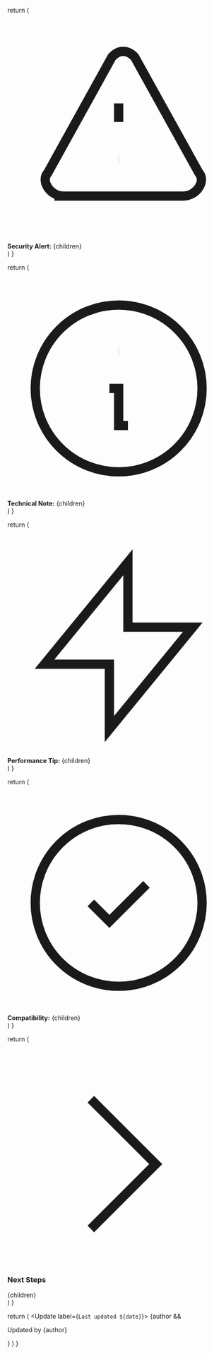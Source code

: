   return (
    <Warning>
      <div className="flex items-start space-x-2">
        <svg className="w-5 h-5 text-yellow-600 flex-shrink-0 mt-0.5" fill="none" stroke="currentColor" viewBox="0 0 24 24">
          <path strokeLinecap="round" strokeLinejoin="round" strokeWidth={2} d="M12 9v2m0 4h.01m-6.938 4h13.856c1.54 0 2.502-1.667 1.732-2.5L13.732 4c-.77-.833-1.732-.833-2.464 0L4.35 16.5c-.77.833.192 2.5 1.732 2.5z" />
        </svg>
        <div>
          <strong>Security Alert:</strong> {children}
        </div>
      </div>
    </Warning>
  )
}

  return (
    <Note>
      <div className="flex items-start space-x-2">
        <svg className="w-5 h-5 text-blue-600 flex-shrink-0 mt-0.5" fill="none" stroke="currentColor" viewBox="0 0 24 24">
          <path strokeLinecap="round" strokeLinejoin="round" strokeWidth={2} d="M13 16h-1v-4h-1m1-4h.01M21 12a9 9 0 11-18 0 9 9 0 0118 0z" />
        </svg>
        <div>
          <strong>Technical Note:</strong> {children}
        </div>
      </div>
    </Note>
  )
}

  return (
    <Tip>
      <div className="flex items-start space-x-2">
        <svg className="w-5 h-5 text-green-600 flex-shrink-0 mt-0.5" fill="none" stroke="currentColor" viewBox="0 0 24 24">
          <path strokeLinecap="round" strokeLinejoin="round" strokeWidth={2} d="M13 10V3L4 14h7v7l9-11h-7z" />
        </svg>
        <div>
          <strong>Performance Tip:</strong> {children}
        </div>
      </div>
    </Tip>
  )
}

  return (
    <Info>
      <div className="flex items-start space-x-2">
        <svg className="w-5 h-5 text-purple-600 flex-shrink-0 mt-0.5" fill="none" stroke="currentColor" viewBox="0 0 24 24">
          <path strokeLinecap="round" strokeLinejoin="round" strokeWidth={2} d="M9 12l2 2 4-4m6 2a9 9 0 11-18 0 9 9 0 0118 0z" />
        </svg>
        <div>
          <strong>Compatibility:</strong> {children}
        </div>
      </div>
    </Info>
  )
}

  return (
    <div className="mt-8 p-6 bg-gradient-to-r from-blue-50 to-indigo-50 dark:from-blue-900/20 dark:to-indigo-900/20 rounded-lg border border-blue-200 dark:border-blue-800">
      <h3 className="text-lg font-semibold text-blue-900 dark:text-blue-100 mb-4 flex items-center">
        <svg className="w-5 h-5 mr-2" fill="none" stroke="currentColor" viewBox="0 0 24 24">
          <path strokeLinecap="round" strokeLinejoin="round" strokeWidth={2} d="M9 5l7 7-7 7" />
        </svg>
        Next Steps
      </h3>
      {children}
    </div>
  )
}

  return (
    <Update label={`Last updated ${date}`}>
      {author && <p className="text-sm text-gray-600 dark:text-gray-400">Updated by {author}</p>}
    </Update>
  )
}